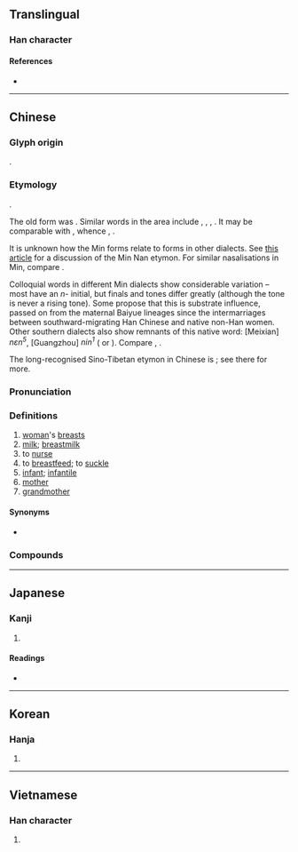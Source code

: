 {{also|嬭}}
{{character info/new}}
==Translingual==

===Han character===
{{Han char|rn=38|rad=女|as=02|sn=5|four=47427|canj=VNHS|ids=⿰女乃}}

====References====
* {{Han ref|kx=0255.021|dkj=06043|dj=0518.030|hdz=21024.060|uh=5976|ud=22902|bh=A5A4|bd=42404}}

----

==Chinese==
{{zh-forms|alt=嬭}}

===Glyph origin===
{{Han etym}}
{{Han compound|女|乃|ls=psc|c1=s|c2=p}}.

===Etymology===
{{unk|lang=zh}}.

The old form was {{zh-l|嬭}}. Similar words in the area include {{cog|hmx-pro|*niaʔ²ᴰ||mother}}, {{cog|bo|ཨ་ནེ}}, {{m|bo|ནེ་ནེ||paternal aunt}}, {{cog|km|ញី||female}}. It may be comparable with {{cog|sit-pro|*s-nja-n||breast; milk; suck}}, whence {{cog|ii|ꑍ|tr=nyip||liquid milk}}, {{m|ii|ꀉꆂ|tr=ax nie||breast; milk}}.

It is unknown how the Min forms relate to forms in other dialects. See [http://twblg.dict.edu.tw/holodict_new/iongji/pdf/annesia370pdf.pdf this article] for a discussion of the Min Nan etymon. For similar nasalisations in Min, compare {{zh-l|耳}}.

Colloquial words in different Min dialects show considerable variation – most have an ''n''- initial, but finals and tones differ greatly (although the tone is never a rising tone). Some propose that this is substrate influence, passed on from the maternal Baiyue lineages since the intermarriages between southward-migrating Han Chinese and native non-Han women. Other southern dialects also show remnants of this native word: {{cog|hak|-}} [Meixian] ''nɛn<sup>5</sup>'', {{cog|yue|-}} [Guangzhou] ''nin<sup>1</sup>'' ({{zh-l|*姩}} or {{zh-l|*𢆡}}). Compare {{cog|th|นม||breast; breastmilk}}, {{cog|za|noemz||breast; breastmilk}}.

The long-recognised Sino-Tibetan etymon in Chinese is {{och-l|乳}}; see there for more.

===Pronunciation===
{{zh-pron
|m=nǎi
|ma=Zh-nai.ogg
|c=naai5,naai5-1
|h=pfs=
|md=nĕng/nèng/nāi/nā̤
|md_note=nĕng - colloquial (“breast”); nèng - colloquial (“breastmilk”); nāi/nā̤ - literary
|mn=xm,tp,tn,mg:ni/qz,lk,sx,km,hc:lin/zz,kh,yl,tc:leng/zz:nee/tw:ne/tw:nai/nái
|mn_note=ni/lin/leng - colloquial (“breast; milk; milk-like beverage; rubber; handle”); nee - variant of leng, colloquial (“breast; milk”); ne - colloquial (children’s speech, “breast; breastmilk”); nai - colloquial (“to behave like a spoiled brat”); nái - literary
|mn-t=ni6
|w=3na
|mc=y
|oc=y
|cat=n
}}

===Definitions===
{{zh-hanzi}}

# [[woman]]'s [[breast]]s
# [[milk]]; [[breastmilk]]
# to [[nurse]]
# to [[breastfeed]]; to [[suckle]]
# [[infant]]; [[infantile]]
# [[mother]]
# [[grandmother]]

====Synonyms====
* {{zh-l|乳|breast; breastmilk}}

===Compounds===
{{zh-der|師奶|二奶|牛奶|奶奶|奶頭|酸奶|奶牛|奶罩|吃奶|產奶|奶茶|奶白|奶爸|奶粉|羊奶|豆奶|奶酪|奶酒|奶水|奶油|催奶|奶公|奶名|奶品|奶嘴|奶娘|奶媽|奶嬤嬤|奶子|奶子酒|奶捲|奶昔|奶毛|奶牙|奶瓶|奶皮|奶積|奶精|奶膀子|奶餅|姑奶奶|姨奶|姨奶奶|小奶奶|少奶奶|摘奶|斷奶|漾奶|牛奶糖|老奶奶|舅奶奶|花奶奶|親奶奶|酸牛奶|鮮奶|鮮奶油|全脂奶粉|嬰兒奶粉|脫脂奶粉|飼料奶粉}}

----

==Japanese==

===Kanji===
{{ja-kanji|grade=|rs=女02}}

# {{defn|lang=ja|sort=女02}}

====Readings====
* {{ja-readings|on=[[だい]] (dai), [[ね]] (ne), [[ない]] (nai)|kun=[[ちち]] (chichi), [[はぐくむ]] (hagukumu)}}

----

==Korean==

===Hanja===
{{ko-hanja|hangeul=내|rv=nae|mr=nae}}

# {{defn|lang=ko|sort=女02}}

----

==Vietnamese==

===Han character===
{{vi-hantu|[[nãi]], [[nái]]|rs=女02}}

# {{defn|lang=vi|sort=女02}}